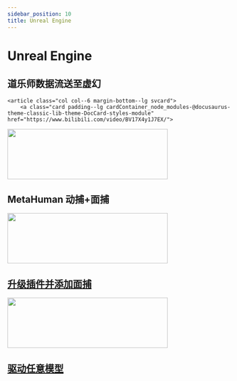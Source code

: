 ```yaml
---
sidebar_position: 10
title: Unreal Engine
---
```

# Unreal Engine

## 道乐师数据流送至虚幻

<section class="row list_node_modules-@docusaurus-theme-classic-lib-theme-DocCategoryGeneratedIndexPage-styles-module">
    
    <article class="col col--6 margin-bottom--lg svcard">
        <a class="card padding--lg cardContainer_node_modules-@docusaurus-theme-classic-lib-theme-DocCard-styles-module" href="https://www.bilibili.com/video/BV17X4y1J7EX/">
<img loading="lazy" src="../../img/Fv0bke76sr_4bZ_z2QtTdWVrzrlh.png" width="360" height="113" class="img_node_modules-@docusaurus-theme-classic-lib-theme-MDXComponents-Img-styles-module"/>
            <h2 class="text--truncate cardTitle_node_modules-@docusaurus-theme-classic-lib-theme-DocCard-styles-module" title="DCC 软件">
                MetaHuman 动捕+面捕
            </h2>
        </a>
    </article>
    <article class="col col--6 margin-bottom--lg svcard">
        <a class="card padding--lg cardContainer_node_modules-@docusaurus-theme-classic-lib-theme-DocCard-styles-module" href="https://www.bilibili.com/video/BV1Zm4y1L7BU/">
<img loading="lazy" src="../img/Fsi2lrS2DKv0-EJCLGwhCy60lZq9.png" width="360" height="113" class="img_node_modules-@docusaurus-theme-classic-lib-theme-MDXComponents-Img-styles-module"/>
            <h2 class="text--truncate cardTitle_node_modules-@docusaurus-theme-classic-lib-theme-DocCard-styles-module" title="DCC 软件">
                升级插件并添加面捕
            </h2>
        </a>
    </article>
    <article class="col col--6 margin-bottom--lg svcard">
        <a class="card padding--lg cardContainer_node_modules-@docusaurus-theme-classic-lib-theme-DocCard-styles-module" href="https://www.bilibili.com/video/BV1N14y1s7bq">
<img loading="lazy" src="../img/FmLZyjGlFTCeU_qA4Fu3FsqFlQQM.png" width="360" height="113" class="img_node_modules-@docusaurus-theme-classic-lib-theme-MDXComponents-Img-styles-module"/>
            <h2 class="text--truncate cardTitle_node_modules-@docusaurus-theme-classic-lib-theme-DocCard-styles-module" title="DCC 软件">
                驱动任意模型
            </h2>
        </a>
    </article>
</section>